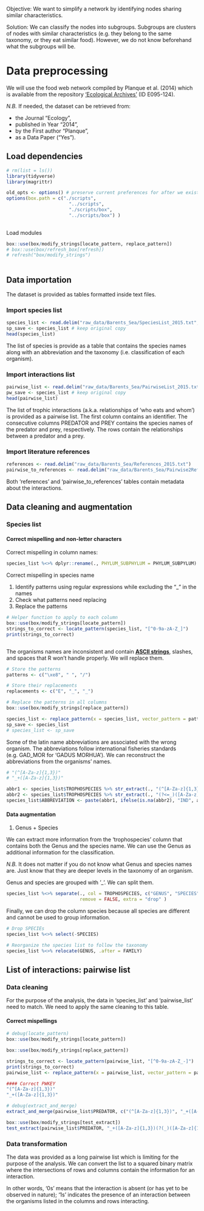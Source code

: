 Objective: We want to simplify a network by identifying nodes sharing similar characteristics.

Solution: We can classify the nodes into subgroups. Subgroups are clusters of nodes with similar characteristics (e.g. they belong to the same taxonomy, or they eat similar food). However, we do not know beforehand what the subgroups will be.

# Data preprocessing
We will use the food web network compiled by Planque et al. (2014) which is available from the repository ['Ecological Archives'](https://esapubs.org/archive/search.php?journal=E&year=2014&firstAuthor=Planque&isDP=1) (ID E095-124).

_N.B._ If needed, the dataset can be retrieved from:

- the Journal "Ecology",
- published in Year "2014",
- by the First author "Planque",
- as a Data Paper ("Yes").

## Load dependencies
```r
# rm(list = ls())
library(tidyverse)
library(magrittr)

old_opts <- options() # preserve current preferences for after we exist the function
options(box.path = c("./scripts", 
                       "../scripts",
                       "./scripts/box",
                       "../scripts/box") )
  

```

Load modules
```r
box::use(box/modify_strings[locate_pattern, replace_pattern])
# box::use(box/refresh_box[refresh])
# refresh("box/modify_strings")
         
```

## Data importation

The dataset is provided as tables formatted inside text files.

### Import species list
```r
species_list <- read.delim("raw_data/Barents_Sea/SpeciesList_2015.txt", header = TRUE)
sp_save <- species_list # keep original copy
head(species_list)

```

The list of species is provide as a table that contains the species names along with an abbreviation and the taxonomy (i.e. classification of each organism).

### Import interactions list
```r
pairwise_list <- read.delim("raw_data/Barents_Sea/PairwiseList_2015.txt", header = TRUE)
pw_save <- species_list # keep original copy
head(pairwise_list)
```
The list of trophic interactions (a.k.a. relationships of 'who eats and whom') is provided as a pairwise list. The first column contains an identifier.
The consecutive columns PREDATOR and PREY contains the species names of the predator and prey, respectively. The rows contain the relationships between a predator and a prey.

### Import literature references
```r
references <- read.delim("raw_data/Barents_Sea/References_2015.txt")
pairwise_to_references <- read.delim("raw_data/Barents_Sea/Pairwise2References_2015.txt")
```
Both 'references' and 'pairwise_to_references' tables contain metadata about the interactions.

## Data cleaning and augmentation
### Species list

#### Correct mispelling and non-letter characters

Correct mispelling in column names:
```r

species_list %<>% dplyr::rename(., PHYLUM_SUBPHYLUM = PHYLUM_SUBPYLUM)

```

Correct mispelling in species name

1. Identify patterns using regular expressions while excluding the "_" in the names
2. Check what patterns need replacing
2. Replace the patterns
```r

# Helper function to apply to each column
box::use(box/modify_strings[locate_pattern])
strings_to_correct <- locate_pattern(species_list, "[^0-9a-zA-Z_]")
print(strings_to_correct)



```
The organisms names are inconsistent and contain [**ASCII strings**](https://www.ascii-code.com/), slashes, and spaces that R won't handle properly.
We will replace them.

```r
# Store the patterns
patterns <- c("\xe8", " ", "/")

# Store their replacements
replacements <- c("E", "_", "_")

# Replace the patterns in all columns
box::use(box/modify_strings[replace_pattern])

species_list <- replace_pattern(x = species_list, vector_pattern = patterns, vector_replacement = replacements )
sp_save <- species_list
# species_list <- sp_save
```

Some of the latin name abbreviations are associated with the wrong organism. The abbreviations follow international fisheries standards (e.g. GAD_MOR for 'GADUS MORHUA'). We can reconstruct the abbreviations from the organisms' names.

```r

# "(^[A-Za-z]{1,3})"
# "_+([A-Za-z]{1,3})"

abbr1 <- species_list$TROPHOSPECIES %>% str_extract(., "(^[A-Za-z]{1,3})")
abbr2 <- species_list$TROPHOSPECIES %>% str_extract(., "(?<=_)([A-Za-z]{1,3})")
species_list$ABBREVIATION <- paste(abbr1, ifelse(is.na(abbr2), "IND", abbr2), sep="_" )

```


#### Data augmentation

1. Genus + Species

We can extract more information from the 'trophospecies' column that contains both the Genus and the species name. We can use the Genus as additional information for the classification.

_N.B._ It does not matter if you do not know what Genus and species names are. Just know that they are deeper levels in the taxonomy of an organism.

Genus and species are grouped with '_'. We can split them.

```r
species_list %<>% separate(., col = TROPHOSPECIES, c("GENUS", "SPECIES"), 
                           remove = FALSE, extra = "drop" )

```
Finally, we can drop the column species because all species are different and cannot be used to group information.

```r
# Drop SPECIEs
species_list %<>% select(-SPECIES)

# Reorganize the species list to follow the taxonomy
species_list %<>% relocate(GENUS, .after = FAMILY)
```

## List of interactions: pairwise list
### Data cleaning

For the purpose of the analysis, the data in 'species_list' and 'pairwise_list' need to match.
We need to apply the same cleaning to this table.

#### Correct mispellings
```r
# debug(locate_pattern)
box::use(box/modify_strings[locate_pattern])

box::use(box/modify_strings[replace_pattern])

strings_to_correct <- locate_pattern(pairwise_list, "[^0-9a-zA-Z_-]")
print(strings_to_correct)
pairwise_list <- replace_pattern(x = pairwise_list, vector_pattern = patterns, vector_replacement = replacements )

#### Correct PWKEY
"(^[A-Za-z]{1,3})"
"_+([A-Za-z]{1,3})"

# debug(extract_and_merge)
extract_and_merge(pairwise_list$PREDATOR, c("(^[A-Za-z]{1,3})", "_+([A-Za-z]{1,3})_?"), sep = ""   )

box::use(box/modify_strings[test_extract])
test_extract(pairwise_list$PREDATOR, "_+([A-Za-z]{1,3})(?(_)([A-Za-z]{1,3}))")

```

### Data transformation
The data was provided as a long pairwise list which is limiting for the purpose of the analysis. We can convert the list to a squared binary matrix where the intersections of rows and columns contain the information for an interaction.

In other words, '0s' means that the interaction is absent (or has yet to be observed in nature); '1s' indicates the presence of an interaction between the organisms listed in the columns and rows interacting.

## 
